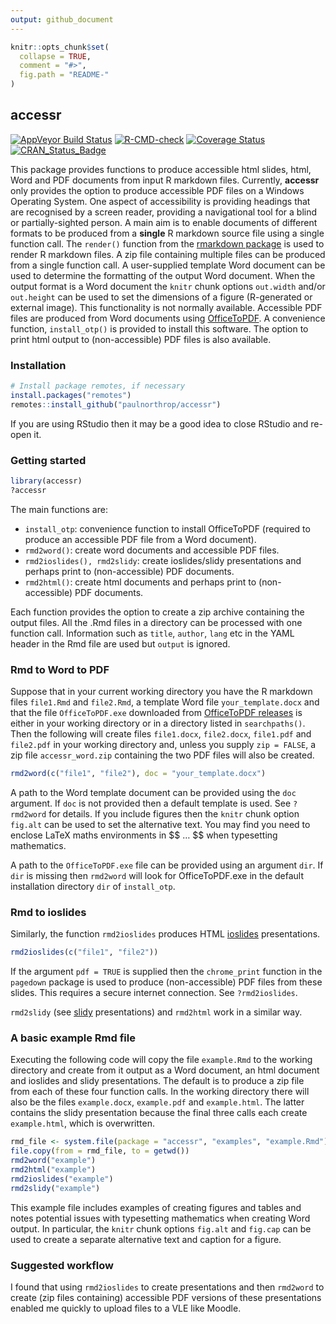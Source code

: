 ```yaml
---
output: github_document
---
```


<!-- README.md is generated from README.Rmd. Please edit that file -->

```r
knitr::opts_chunk$set(
  collapse = TRUE,
  comment = "#>",
  fig.path = "README-"
)
```

## accessr

[![AppVeyor Build Status](https://ci.appveyor.com/api/projects/status/github/paulnorthrop/accessr?branch=master&svg=true)](https://ci.appveyor.com/project/paulnorthrop/accessr)
[![R-CMD-check](https://github.com/paulnorthrop/accessr/actions/workflows/R-CMD-check.yaml/badge.svg)](https://github.com/paulnorthrop/accessr/actions/workflows/R-CMD-check.yaml)
[![Coverage Status](https://codecov.io/github/paulnorthrop/accessr/coverage.svg?branch=master)](https://app.codecov.io/github/paulnorthrop/accessr?branch=master)
[![CRAN_Status_Badge](https://www.r-pkg.org/badges/version/accessr)](https://cran.r-project.org/package=accessr)


This package provides functions to produce accessible html slides, html, Word and PDF documents from input R markdown files. Currently, **accessr** only provides the option to produce accessible PDF files on a Windows Operating System. One aspect of accessibility is providing headings that are recognised by a screen reader, providing a navigational tool for a blind or partially-sighted person. A main aim is to enable documents of different formats to be produced from a **single** R markdown source file using a single function call.  The `render()` function from the [rmarkdown package](https://cran.r-project.org/package=rmarkdown) is used to render R markdown files. A zip file containing multiple files can be produced from a single function call.  A user-supplied template Word document can be used to determine the formatting of the output Word document. When the output format is a Word document the `knitr` chunk options `out.width` and/or `out.height` can be used to set the dimensions of a figure (R-generated or external image).  This functionality is not normally available. Accessible PDF files are produced from Word documents using [OfficeToPDF](https://github.com/cognidox/OfficeToPDF).  A convenience function, `install_otp()` is provided to install this software. The option to print html output to (non-accessible) PDF files is also available.  

### Installation

```r
# Install package remotes, if necessary
install.packages("remotes")
remotes::install_github("paulnorthrop/accessr")
```

If you are using RStudio then it may be a good idea to close RStudio and re-open it.

### Getting started

```r
library(accessr)
?accessr
```

The main functions are:

* `install_otp`: convenience function to install OfficeToPDF (required to produce an accessible PDF file from a Word document).
* `rmd2word()`: create word documents and accessible PDF files.
* `rmd2ioslides(), rmd2slidy`: create ioslides/slidy presentations and perhaps print to (non-accessible) PDF documents.
* `rmd2html()`: create html documents and perhaps print to (non-accessible) PDF documents.

Each function provides the option to create a zip archive containing the output files.  All the .Rmd files in a directory can be processed with one function call.
Information such as `title`, `author`, `lang` etc in the YAML header in the Rmd file are used but `output` is ignored.

### Rmd to Word to PDF

Suppose that in your current working directory you have the R markdown files `file1.Rmd` and `file2.Rmd`, a template Word file `your_template.docx` and that the file `OfficeToPDF.exe` downloaded from [OfficeToPDF releases](https://github.com/cognidox/OfficeToPDF/releases) is either in your working directory or in a directory listed in `searchpaths()`.  Then the following will create files `file1.docx`, `file2.docx`, `file1.pdf` and `file2.pdf` in your working directory and, unless you supply `zip = FALSE`, a zip file `accessr_word.zip` containing the two PDF files will also be created.

```r
rmd2word(c("file1", "file2"), doc = "your_template.docx")
```

A path to the Word template document can be provided using the `doc` argument.  If `doc` is not provided then a default template is used. See `?rmd2word` for details. If you include figures then the `knitr` chunk option `fig.alt` can be used to set the alternative text. You may find you need to enclose LaTeX maths environments in \$\$ ... \$\$ when typesetting mathematics. 

A path to the `OfficeToPDF.exe` file can be provided using an argument `dir`. If `dir` is missing then `rmd2word` will look for OfficeToPDF.exe in the default installation directory `dir` of `install_otp`. 

### Rmd to ioslides 

Similarly, the function `rmd2ioslides` produces HTML [ioslides](https://bookdown.org/yihui/rmarkdown/ioslides-presentation.html) presentations.

```r
rmd2ioslides(c("file1", "file2"))
```

If the argument `pdf = TRUE` is supplied then the `chrome_print` function in the `pagedown` package is used to produce (non-accessible) PDF files from these slides.  This requires a secure internet connection. See `?rmd2ioslides`.

`rmd2slidy` (see [slidy](https://bookdown.org/yihui/rmarkdown/slidy-presentation.html) presentations) and `rmd2html` work in a similar way.

### A basic example Rmd file

Executing the following code will copy the file `example.Rmd` to the working directory and create from it output as a Word document, an html document and ioslides and slidy presentations. The default is to produce a zip file from each of these four function calls. In the working directory there will also be the files `example.docx`, `example.pdf` and `example.html`. The latter contains the slidy presentation because the final three calls each create `example.html`, which is overwritten.

```r
rmd_file <- system.file(package = "accessr", "examples", "example.Rmd")
file.copy(from = rmd_file, to = getwd())
rmd2word("example")
rmd2html("example")
rmd2ioslides("example")
rmd2slidy("example")
```

This example file includes examples of creating figures and tables and notes potential issues with typesetting mathematics when creating Word output.  In particular, the `knitr` chunk options `fig.alt` and `fig.cap` can be used to create a separate alternative text and caption for a figure. 

### Suggested workflow

I found that using `rmd2ioslides` to create presentations and then `rmd2word` to create (zip files containing) accessible PDF versions of these presentations enabled me quickly to upload files to a VLE like Moodle.


